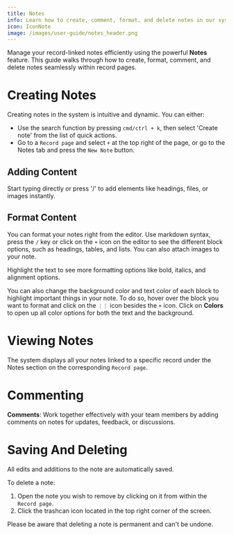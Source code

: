 ```yaml
---
title: Notes
info: Learn how to create, comment, format, and delete notes in our system.
icon: IconNote
image: /images/user-guide/notes_header.png
---
```


Manage your record-linked notes efficiently using the powerful **Notes** feature. This guide walks through how to create, format, comment, and delete notes seamlessly within record pages. 

# Creating Notes

Creating notes in the system is intuitive and dynamic. You can either:

- Use the search function by pressing `cmd/ctrl + k`, then select 'Create note' from the list of quick actions.
- Go to a `Record page` and select `+` at the top right of the page, or go to the Notes tab and press the `New Note` button.

## Adding Content

Start typing directly or press '/' to add elements like headings, files, or images instantly.

## Format Content

You can format your notes right from the editor. Use markdown syntax, press the `/` key or click on the `+` icon on the editor to see the different block options, such as headings, tables, and lists. You can also attach images to your note. 

Highlight the text to see more formatting options like bold, italics, and alignment options. 

You can also change the background color and text color of each block to highlight important things in your note. To do so, hover over the block you want to format and click on the `⋮⋮` icon besides the `+` icon. Click on <b>Colors</b> to open up all color options for both the text and the background.

# Viewing Notes

The system displays all your notes linked to a specific record under the Notes section on the corresponding `Record page`.

# Commenting
**Comments**: Work together effectively with your team members by adding comments on notes for updates, feedback, or discussions.

# Saving And Deleting

All edits and additions to the note are automatically saved. 

To delete a note:

1. Open the note you wish to remove by clicking on it from within the `Record page`.
2. Click the trashcan icon located in the top right corner of the screen.

Please be aware that deleting a note is permanent and can't be undone.

